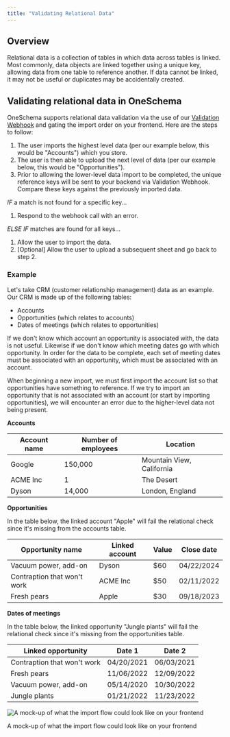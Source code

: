 ```yaml
---
title: "Validating Relational Data"
---
```


## Overview

Relational data is a collection of tables in which data across tables is linked. Most commonly, data objects are linked together using a unique key, allowing data from one table to reference another. If data cannot be linked, it may not be useful or duplicates may be accidentally created. 

  
## Validating relational data in OneSchema

OneSchema supports relational data validation via the use of our [Validation Webhook](/docs/validation-webhook) and gating the import order on your frontend. Here are the steps to follow:

1. The user imports the highest level data (per our example below, this would be "Accounts") which you store.
2. The user is then able to upload the next level of data (per our example below, this would be "Opportunities").
3. Prior to allowing the lower-level data import to be completed, the unique reference keys will be sent to your backend via Validation Webhook. Compare these keys against the previously imported data.

_IF_ a match is not found for a specific key...

1. Respond to the webhook call with an error.

_ELSE IF_ matches are found for all keys...

1. Allow the user to import the data.
2. \[Optional\] Allow the user to upload a subsequent sheet and go back to step 2.
  
### Example

Let's take CRM (customer relationship management) data as an example. Our CRM is made up of the following tables: 

* Accounts
* Opportunities (which relates to accounts)
* Dates of meetings (which relates to opportunities)

If we don't know which account an opportunity is associated with, the data is not useful. Likewise if we don't know which meeting dates go with which opportunity. In order for the data to be complete, each set of meeting dates must be associated with an opportunity, which must be associated with an account. 

When beginning a new import, we must first import the account list so that opportunities have something to reference. If we try to import an opportunity that is not associated with an account (or start by importing opportunities), we will encounter an error due to the higher-level data not being present. 

**Accounts**

| Account name | Number of employees | Location                  |
| ------------ | ------------------- | ------------------------- |
| Google       | 150,000             | Mountain View, California |
| ACME Inc     | 1                   | The Desert                |
| Dyson        | 14,000              | London, England           |

**Opportunities**

In the table below, the linked account "Apple" will fail the relational check since it's missing from the accounts table. 

| Opportunity name            | Linked account | Value | Close date |
| --------------------------- | -------------- | ----- | ---------- |
| Vacuum power, add-on        | Dyson          | $60   | 04/22/2024 |
| Contraption that won't work | ACME Inc       | $50   | 02/11/2022 |
| Fresh pears                 | Apple          | $30   | 09/18/2023 |

**Dates of meetings**

In the table below, the linked opportunity "Jungle plants" will fail the relational check since it's missing from the opportunities table. 

| Linked opportunity          | Date 1     | Date 2     |
| --------------------------- | ---------- | ---------- |
| Contraption that won't work | 04/20/2021 | 06/03/2021 |
| Fresh pears                 | 11/06/2022 | 12/09/2022 |
| Vacuum power, add-on        | 05/14/2020 | 10/30/2022 |
| Jungle plants               | 01/21/2022 | 11/23/2022 |

  
![A mock-up of what the import flow could look like on your frontend](/images/2fae2ad-relational_data.png)

A mock-up of what the import flow could look like on your frontend